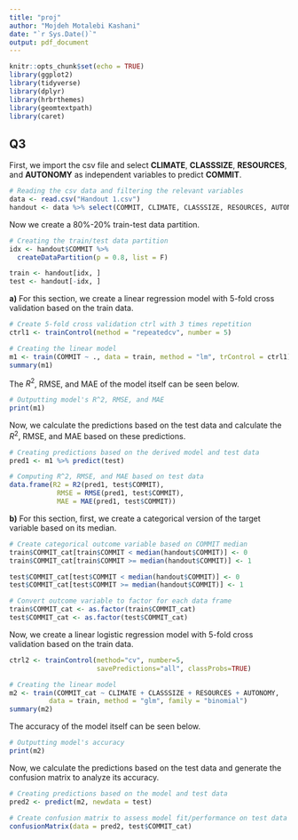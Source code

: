 ---
title: "proj"
author: "Mojdeh Motalebi Kashani"
date: "`r Sys.Date()`"
output: pdf_document
---

```{r setup, include=FALSE}
knitr::opts_chunk$set(echo = TRUE)
library(ggplot2)
library(tidyverse)
library(dplyr)
library(hrbrthemes)
library(geomtextpath)
library(caret)
```

## Q3
First, we import the csv file and select **CLIMATE**, **CLASSSIZE**, **RESOURCES**, and **AUTONOMY** as independent variables to predict **COMMIT**.
```{r}
# Reading the csv data and filtering the relevant variables
data <- read.csv("Handout 1.csv")
handout <- data %>% select(COMMIT, CLIMATE, CLASSSIZE, RESOURCES, AUTONOMY)
```

Now we create a 80%-20% train-test data partition.
```{r}
# Creating the train/test data partition
idx <- handout$COMMIT %>%
  createDataPartition(p = 0.8, list = F)

train <- handout[idx, ]
test <- handout[-idx, ]
```

**a)** For this section, we create a linear regression model with 5-fold cross validation based on the train data.
```{r}
# Create 5-fold cross validation ctrl with 3 times repetition
ctrl1 <- trainControl(method = "repeatedcv", number = 5)

# Creating the linear model
m1 <- train(COMMIT ~ ., data = train, method = "lm", trControl = ctrl1)
summary(m1)
```

The $R^2$, RMSE, and MAE of the model itself can be seen below.
```{r}
# Outputting model's R^2, RMSE, and MAE
print(m1)
```

Now, we calculate the predictions based on the test data and calculate the $R^2$, RMSE, and MAE based on these predictions.
```{r}
# Creating predictions based on the derived model and test data
pred1 <- m1 %>% predict(test)

# Computing R^2, RMSE, and MAE based on test data
data.frame(R2 = R2(pred1, test$COMMIT),
            RMSE = RMSE(pred1, test$COMMIT),
            MAE = MAE(pred1, test$COMMIT))
```

**b)** For this section, first, we create a categorical version of the target variable based on its median.
```{r}
# Create categorical outcome variable based on COMMIT median
train$COMMIT_cat[train$COMMIT < median(handout$COMMIT)] <- 0
train$COMMIT_cat[train$COMMIT >= median(handout$COMMIT)] <- 1

test$COMMIT_cat[test$COMMIT < median(handout$COMMIT)] <- 0
test$COMMIT_cat[test$COMMIT >= median(handout$COMMIT)] <- 1

# Convert outcome variable to factor for each data frame
train$COMMIT_cat <- as.factor(train$COMMIT_cat)
test$COMMIT_cat <- as.factor(test$COMMIT_cat)
```

Now, we create a linear logistic regression model with 5-fold cross validation based on the train data.
```{r}
ctrl2 <- trainControl(method="cv", number=5,
                      savePredictions="all", classProbs=TRUE)

# Creating the linear model
m2 <- train(COMMIT_cat ~ CLIMATE + CLASSSIZE + RESOURCES + AUTONOMY,
          data = train, method = "glm", family = "binomial")
summary(m2)
```

The accuracy of the model itself can be seen below.
```{r}
# Outputting model's accuracy
print(m2)
```

Now, we calculate the predictions based on the test data and generate the confusion matrix to analyze its accuracy.
```{r}
# Creating predictions based on the model and test data
pred2 <- predict(m2, newdata = test)

# Create confusion matrix to assess model fit/performance on test data
confusionMatrix(data = pred2, test$COMMIT_cat)
```
